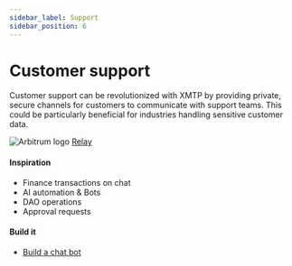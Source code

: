 ```yaml
---
sidebar_label: Support
sidebar_position: 6
---
```



# Customer support

Customer support can be revolutionized with XMTP by providing private, secure channels for customers to communicate with support teams. This could be particularly beneficial for industries handling sensitive customer data.

<div class="chain-list">
  <div class="chain-item">
    <img src={relay} style={{ width: "100px" }} alt="Arbitrum logo" />
    <a href="https://relay.cc/">Relay</a>
  </div>
</div>

#### Inspiration

- Finance transactions on chat
- AI automation & Bots
- DAO operations
- Approval requests

#### Build it

- [Build a chat bot](/docs/tutorials/bots)

